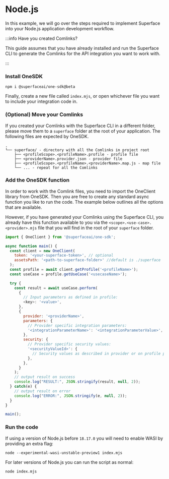 # Node.js

In this example, we will go over the steps required to implement Superface into your Node.js application development workflow.

:::info Have you created Comlinks?

This guide assumes that you have already
installed and run the Superface CLI to generate the Comlinks for the API
integration you want to work with.

:::

<div class="count-steps-h3">

### Install OneSDK

```shell
npm i @superfaceai/one-sdk@beta
```

Finally, create a new file called `index.mjs`, or open whichever file you want to include your integration code in.

### (Optional) Move your Comlinks

If you created your Comlinks with the Superface CLI in a different folder, please move them to a `superface` folder at the root of your application. The following files are expected by OneSDK.

```text
.
└── superface/ - directory with all the Comlinks in project root
    ├── <profileScope>.<profileName>.profile - profile file
    ├── <providerName>.provider.json - provider file
    ├── <profileScope>.<profileName>.<providerName>.map.js - map file
    └── ... - repeat for all the Comlinks
```

### Add the OneSDK function

In order to work with the Comlink files, you need to import the OneClient library from OneSDK. Then you are free to create any standard async function you like to run the code. The example below outlines all the options that are available.

However, if you have generated your Comlinks using the Superface CLI, you already have this function available to you via the `<scope>.<use-case>.<provider>.mjs` file that you will find in the root of your `superface` folder.

```js
import { OneClient } from '@superfaceai/one-sdk';

async function main() {
  const client = new OneClient(
    token: '<your-superface-token>', // optional
    assetsPath: '<path-to-superface-folder>' //default is ./superface
  );
  const profile = await client.getProfile('<profileName>');
  const useCase = profile.getUseCase('<usecaseName>');

  try {
    const result = await useCase.perform(
      {
        // Input parameters as defined in profile:
        <key>: '<value>',
      },
      {
        provider: '<providerName>',
        parameters: {
          // Provider specific integration parameters:
          '<integrationParameterName>': '<integrationParameterValue>',
        },
        security: {
          // Provider specific security values:
          '<securityValueId>': {
            // Security values as described in provider or on profile page
          },
        },
      }
    );
    // output result on success
    console.log("RESULT:", JSON.stringify(result, null, 2));
  } catch(e) {
    // output result on error
    console.log("ERROR:", JSON.stringify(e, null, 2));
  }
}

main();
```

### Run the code

If using a version of Node.js before `18.17.0` you will need to enable WASI by providing an extra flag:

```shell
node --experimental-wasi-unstable-preview1 index.mjs
```

For later versions of Node.js you can run the script as normal:

```shell
node index.mjs
```

</div>
